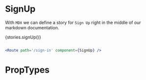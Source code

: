

<Meta title="Component Api|SignUp" />

# SignUp
With `MDX` we can define a story for `Sign Up` right in the middle of our
markdown documentation.




  <Story name="SignUp">
    {stories.signUp()}
  </Story>


```jsx 

<Route path='/sign-in' component={SignUp} />
```

# PropTypes

<Props of={SignUp}/>

